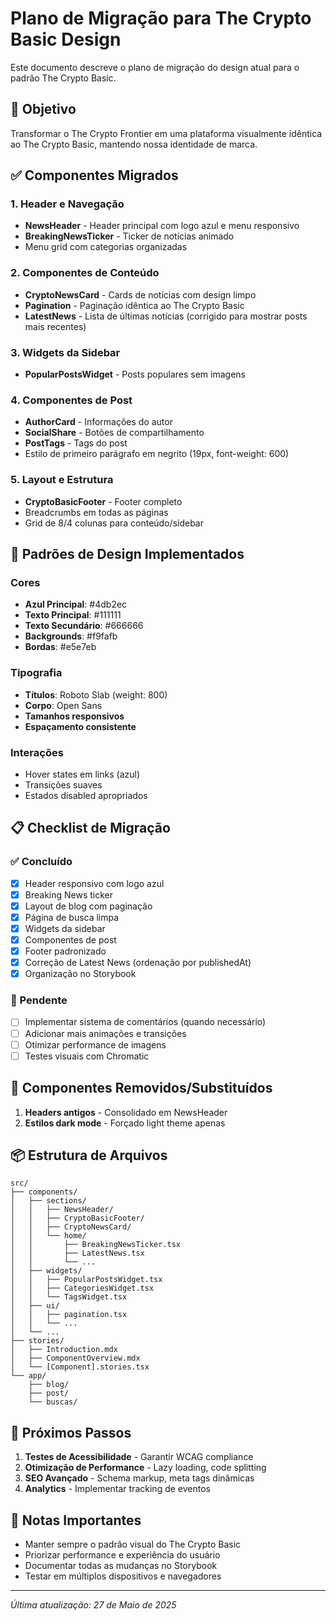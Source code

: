 
<Meta title="Design System/Migração" />

# Plano de Migração para The Crypto Basic Design

Este documento descreve o plano de migração do design atual para o padrão The Crypto Basic.

## 🎯 Objetivo

Transformar o The Crypto Frontier em uma plataforma visualmente idêntica ao The Crypto Basic, mantendo nossa identidade de marca.

## ✅ Componentes Migrados

### 1. Header e Navegação
- **NewsHeader** - Header principal com logo azul e menu responsivo
- **BreakingNewsTicker** - Ticker de notícias animado
- Menu grid com categorias organizadas

### 2. Componentes de Conteúdo
- **CryptoNewsCard** - Cards de notícias com design limpo
- **Pagination** - Paginação idêntica ao The Crypto Basic
- **LatestNews** - Lista de últimas notícias (corrigido para mostrar posts mais recentes)

### 3. Widgets da Sidebar
- **PopularPostsWidget** - Posts populares sem imagens

### 4. Componentes de Post
- **AuthorCard** - Informações do autor
- **SocialShare** - Botões de compartilhamento
- **PostTags** - Tags do post
- Estilo de primeiro parágrafo em negrito (19px, font-weight: 600)

### 5. Layout e Estrutura
- **CryptoBasicFooter** - Footer completo
- Breadcrumbs em todas as páginas
- Grid de 8/4 colunas para conteúdo/sidebar

## 🎨 Padrões de Design Implementados

### Cores
- **Azul Principal**: #4db2ec
- **Texto Principal**: #111111
- **Texto Secundário**: #666666
- **Backgrounds**: #f9fafb
- **Bordas**: #e5e7eb

### Tipografia
- **Títulos**: Roboto Slab (weight: 800)
- **Corpo**: Open Sans
- **Tamanhos responsivos**
- **Espaçamento consistente**

### Interações
- Hover states em links (azul)
- Transições suaves
- Estados disabled apropriados

## 📋 Checklist de Migração

### ✅ Concluído
- [x] Header responsivo com logo azul
- [x] Breaking News ticker
- [x] Layout de blog com paginação
- [x] Página de busca limpa
- [x] Widgets da sidebar
- [x] Componentes de post
- [x] Footer padronizado
- [x] Correção de Latest News (ordenação por publishedAt)
- [x] Organização no Storybook

### 🚧 Pendente
- [ ] Implementar sistema de comentários (quando necessário)
- [ ] Adicionar mais animações e transições
- [ ] Otimizar performance de imagens
- [ ] Testes visuais com Chromatic

## 🔧 Componentes Removidos/Substituídos

1. **Headers antigos** - Consolidado em NewsHeader
3. **Estilos dark mode** - Forçado light theme apenas

## 📦 Estrutura de Arquivos

```
src/
├── components/
│   ├── sections/
│   │   ├── NewsHeader/
│   │   ├── CryptoBasicFooter/
│   │   ├── CryptoNewsCard/
│   │   └── home/
│   │       ├── BreakingNewsTicker.tsx
│   │       ├── LatestNews.tsx
│   │       └── ...
│   ├── widgets/
│   │   ├── PopularPostsWidget.tsx
│   │   ├── CategoriesWidget.tsx
│   │   └── TagsWidget.tsx
│   ├── ui/
│   │   ├── pagination.tsx
│   │   └── ...
│   └── ...
├── stories/
│   ├── Introduction.mdx
│   ├── ComponentOverview.mdx
│   └── [Component].stories.tsx
└── app/
    ├── blog/
    ├── post/
    └── buscas/
```

## 🚀 Próximos Passos

1. **Testes de Acessibilidade** - Garantir WCAG compliance
2. **Otimização de Performance** - Lazy loading, code splitting
3. **SEO Avançado** - Schema markup, meta tags dinâmicas
4. **Analytics** - Implementar tracking de eventos

## 📝 Notas Importantes

- Manter sempre o padrão visual do The Crypto Basic
- Priorizar performance e experiência do usuário
- Documentar todas as mudanças no Storybook
- Testar em múltiplos dispositivos e navegadores

---

*Última atualização: 27 de Maio de 2025*
